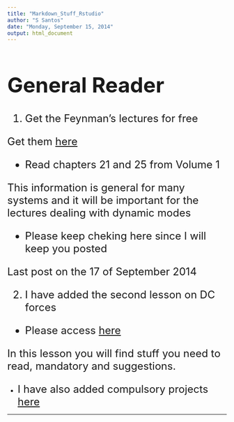 ```yaml
---
title: "Markdown_Stuff_Rstudio"
author: "S Santos"
date: "Monday, September 15, 2014"
output: html_document
---
```


<!--( Commented out  

1. I order to produce md files and html files here do

knit2html("ExampleMarkdown.Rmd")
if (interactive()) browseURL("ExampleMarkdownMarkdown.html")

The knit needs the knitr library  : library(knitr)

2. html in markdown accepts html syntax and code

3. Add or do not add source R code to display  review

https://support.rstudio.com/hc/en-us/articles/200486468-Authoring-R-Presentations


4. Making presentations

http://rmarkdown.rstudio.com/ioslides_presentation_format.html

)--> 



<font size="5">

# General Reader

1. Get the Feynman's lectures for free

Get them [here](http://www.feynmanlectures.caltech.edu/)


- Read chapters 21 and 25 from Volume 1

This information is general for many systems and it will be important for the 
lectures dealing with dynamic modes

- Please keep cheking here since I will keep you posted

Last post on the 17 of September 2014


2. I have added the second lesson on DC forces

- Please access [here](https://github.com/AdvancedForcesGroup/Lesson_2_SSantos_DCForces)

In this lesson you will find stuff you need to read, mandatory and 
suggestions. 


- I have also added compulsory projects [here](https://github.com/AdvancedForcesGroup/Projects1)
</font>

----

